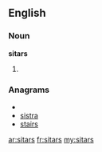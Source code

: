 {{also|Sitars}}
==English==

===Noun===
'''sitars'''

# {{plural of|[[sitar]]}}

===Anagrams===
* {{alphagram|airsst}}
* [[sistra#English|sistra]]
* [[stairs#English|stairs]]

[[ar:sitars]]
[[fr:sitars]]
[[my:sitars]]